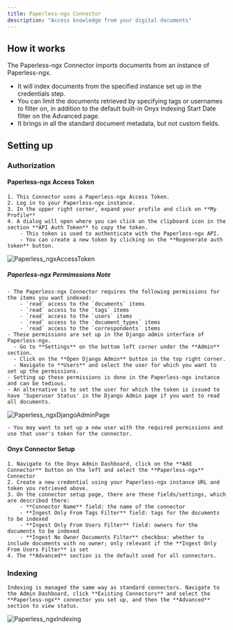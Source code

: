 ```yaml
---
title: Paperless-ngx Connector
description: "Access knowledge from your digital documents"
---
```


## How it works

The Paperless-ngx Connector imports documents from an instance of Paperless-ngx.

- It will index documents from the specified instance set up in the credentials step.
- You can limit the documents retrieved by specifying tags or usernames to filter on, in addition to the default built-in Onyx Indexing Start Date filter on the Advanced page.
- It brings in all the standard document metadata, but not custom fields.

## Setting up

### Authorization

#### Paperless-ngx Access Token

    1. This Connector uses a Paperless-ngx Access Token.
    2. Log in to your Paperless-ngx instance.
    3. In the upper right corner, expand your profile and click on **My Profile**
    4. A dialog will open where you can click on the clipboard icon in the section **API Auth Token** to copy the token.
        - This token is used to authenticate with the Paperless-ngx API.
        - You can create a new token by clicking on the **Regenerate auth token** button.

![Paperless_ngxAccessToken](/images/connectors/paperless_ngx/access_token.png)

##### Paperless-ngx Permimssions Note

    - The Paperless-ngx Connector requires the following permissions for the items you want indexed:
        - `read` access to the `documents` items
        - `read` access to the `tags` items
        - `read` access to the `users` items
        - `read` access to the `document_types` items
        - `read` access to the `correspondents` items
    - These permissions are set up in the Django admin interface of Paperless-ngx.
      - Go to **Settings** on the bottom left corner under the **Admin** section.
      - Click on the **Open Django Admin** button in the top right corner.
      - Navigate to **Users** and select the user for which you want to set up the permissions.
    - Setting up these permissions is done in the Paperless-ngx instance and can be tedious.
    - An alternative is to set the user for which the token is issued to have 'Superuser Status' in the Django Admin page if you want to read all documents.

![Paperless_ngxDjangoAdminPage](/images/connectors/paperless_ngx/superuser.png)

    - You may want to set up a new user with the required permissions and use that user's token for the connector.

#### Onyx Connector Setup

    1. Navigate to the Onyx Admin Dashboard, click on the **Add Connector** button on the left and select the **Paperless-ngx** Connector
    2. Create a new credential using your Paperless-ngx instance URL and token you retrieved above.
    3. On the connector setup page, there are these fields/settings, which are described there:
        - **Connector Name** field: the name of the connector
        - **Ingest Only From Tags Filter** field: tags for the documents to be indexed
        - **Ingest Only From Users Filter** field: owners for the documents to be indexed
        - **Ingest No Owner Documents Filter** checkbox: whether to include documents with no owner; only relevant if the **Ingest Only From Users Filter** is set
    4. The **Advanced** section is the default used for all connectors.

### Indexing

    Indexing is managed the same way as standard connectors. Navigate to the Admin Dashboard, click **Existing Connectors** and select the **Paperless-ngx** connector you set up, and then the **Advanced** section to view status.
    
![Paperless_ngxIndexing](/images/connectors/paperless_ngx/indexing.png)
